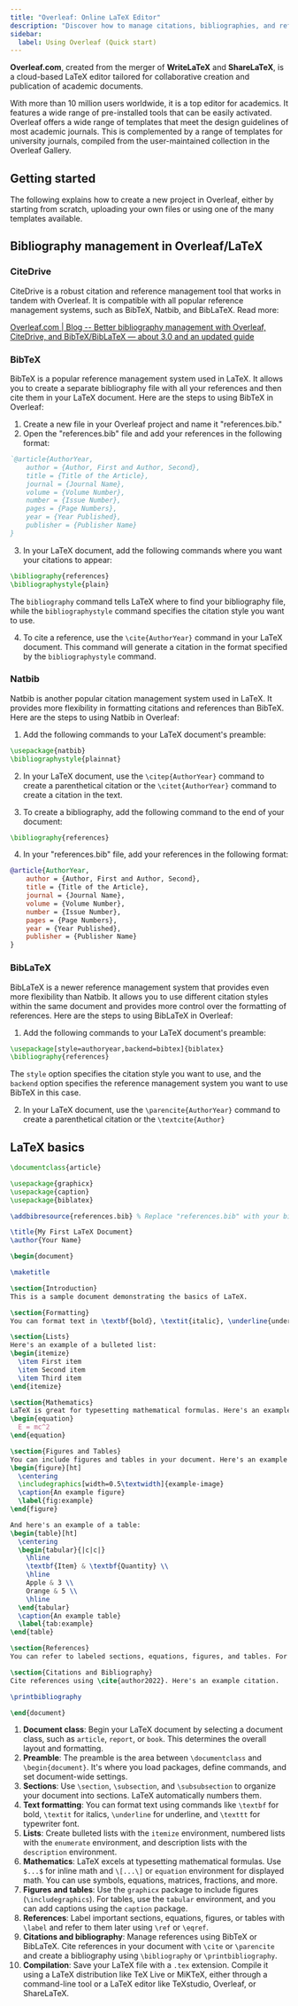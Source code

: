 ```yaml
---
title: "Overleaf: Online LaTeX Editor"
description: "Discover how to manage citations, bibliographies, and references in Overleaf using BibTeX, Natbib, and BibLaTeX. Plus, streamline your workflow with CiteDrive."
sidebar:
  label: Using Overleaf (Quick start)
---
```



**Overleaf.com**, created from the merger of **WriteLaTeX** and **ShareLaTeX**, is a cloud-based LaTeX editor tailored for collaborative creation and publication of academic documents. 

With more than 10 million users worldwide, it is a top editor for academics. It features a wide range of pre-installed tools that can be easily activated. Overleaf offers a wide range of templates that meet the design guidelines of most academic journals. This is complemented by a range of templates for university journals, compiled from the user-maintained collection in the Overleaf Gallery.

<CiteDrive />

## Getting started
The following explains how to create a new project in Overleaf, either by starting from scratch, uploading your own files or using one of the many templates available.



## Bibliography management in Overleaf/LaTeX

### CiteDrive

CiteDrive is a robust citation and reference management tool that works in tandem with Overleaf. 
It is compatible with all popular reference management systems, such as BibTeX, Natbib, and BibLaTeX. Read more:

[Overleaf.com | Blog -- Better bibliography management with Overleaf, CiteDrive, and BibTeX/BibLaTeX — about 3.0 and an updated guide](https://www.overleaf.com/blog/better-bibliography-management-with-overleaf-citedrive-and-bibtex-biblatex)


### BibTeX

BibTeX is a popular reference management system used in LaTeX. It allows you to create a separate bibliography file with all your references and then cite them in your LaTeX document. Here are the steps to using BibTeX in Overleaf:

1.  Create a new file in your Overleaf project and name it "references.bib."
2.  Open the "references.bib" file and add your references in the following format:

```bibtex
`@article{AuthorYear,   
	author = {Author, First and Author, Second},   
	title = {Title of the Article},   
	journal = {Journal Name},   
	volume = {Volume Number},   
	number = {Issue Number},   
	pages = {Page Numbers},   
	year = {Year Published},   
	publisher = {Publisher Name} 
}
```

3.  In your LaTeX document, add the following commands where you want your citations to appear:


```latex
\bibliography{references} 
\bibliographystyle{plain}
```

The `bibliography` command tells LaTeX where to find your bibliography file, while the `bibliographystyle` command specifies the citation style you want to use.

4.  To cite a reference, use the `\cite{AuthorYear}` command in your LaTeX document. This command will generate a citation in the format specified by the `bibliographystyle` command.

### Natbib

Natbib is another popular citation management system used in LaTeX. It provides more flexibility in formatting citations and references than BibTeX. Here are the steps to using Natbib in Overleaf:

1.  Add the following commands to your LaTeX document's preamble:

```latex
\usepackage{natbib} 
\bibliographystyle{plainnat}
```

2.  In your LaTeX document, use the `\citep{AuthorYear}` command to create a parenthetical citation or the `\citet{AuthorYear}` command to create a citation in the text.
    
3.  To create a bibliography, add the following command to the end of your document:
    

```latex
\bibliography{references}
```

4.  In your "references.bib" file, add your references in the following format:

```bibtex
@article{AuthorYear,   
	author = {Author, First and Author, Second},   
	title = {Title of the Article},   
	journal = {Journal Name},   
	volume = {Volume Number},   
	number = {Issue Number},   
	pages = {Page Numbers},   
	year = {Year Published},   
	publisher = {Publisher Name} 
}
```

### BibLaTeX

BibLaTeX is a newer reference management system that provides even more flexibility than Natbib. It allows you to use different citation styles within the same document and provides more control over the formatting of references. Here are the steps to using BibLaTeX in Overleaf:

1.  Add the following commands to your LaTeX document's preamble:

```latex
\usepackage[style=authoryear,backend=bibtex]{biblatex} 
\bibliography{references}
```

The `style` option specifies the citation style you want to use, and the `backend` option specifies the reference management system you want to use BibTeX in this case.

2.  In your LaTeX document, use the `\parencite{AuthorYear}` command to create a parenthetical citation or the `\textcite{Author}`

## LaTeX basics

```latex
\documentclass{article}

\usepackage{graphicx}
\usepackage{caption}
\usepackage{biblatex}

\addbibresource{references.bib} % Replace "references.bib" with your bibliography file

\title{My First LaTeX Document}
\author{Your Name}

\begin{document}

\maketitle

\section{Introduction}
This is a sample document demonstrating the basics of LaTeX.

\section{Formatting}
You can format text in \textbf{bold}, \textit{italic}, \underline{underline}, or \texttt{typewriter} font.

\section{Lists}
Here's an example of a bulleted list:
\begin{itemize}
  \item First item
  \item Second item
  \item Third item
\end{itemize}

\section{Mathematics}
LaTeX is great for typesetting mathematical formulas. Here's an example of an equation:
\begin{equation}
  E = mc^2
\end{equation}

\section{Figures and Tables}
You can include figures and tables in your document. Here's an example of a figure:
\begin{figure}[ht]
  \centering
  \includegraphics[width=0.5\textwidth]{example-image}
  \caption{An example figure}
  \label{fig:example}
\end{figure}

And here's an example of a table:
\begin{table}[ht]
  \centering
  \begin{tabular}{|c|c|}
    \hline
    \textbf{Item} & \textbf{Quantity} \\
    \hline
    Apple & 3 \\
    Orange & 5 \\
    \hline
  \end{tabular}
  \caption{An example table}
  \label{tab:example}
\end{table}

\section{References}
You can refer to labeled sections, equations, figures, and tables. For example, see Figure~\ref{fig:example} and Table~\ref{tab:example}.

\section{Citations and Bibliography}
Cite references using \cite{author2022}. Here's an example citation.

\printbibliography

\end{document}
``````

1. **Document class**: Begin your LaTeX document by selecting a document class, such as `article`, `report`, or `book`. This determines the overall layout and formatting.
2. **Preamble**: The preamble is the area between `\documentclass` and `\begin{document}`. It's where you load packages, define commands, and set document-wide settings.
3. **Sections**: Use `\section`, `\subsection`, and `\subsubsection` to organize your document into sections. LaTeX automatically numbers them.
4. **Text formatting**: You can format text using commands like `\textbf` for bold, `\textit` for italics, `\underline` for underline, and `\texttt` for typewriter font.
5. **Lists**: Create bulleted lists with the `itemize` environment, numbered lists with the `enumerate` environment, and description lists with the `description` environment.
6. **Mathematics**: LaTeX excels at typesetting mathematical formulas. Use `$...$` for inline math and `\[...\]` or `equation` environment for displayed math. You can use symbols, equations, matrices, fractions, and more.
7. **Figures and tables**: Use the `graphicx` package to include figures (`\includegraphics`). For tables, use the `tabular` environment, and you can add captions using the `caption` package.
8. **References**: Label important sections, equations, figures, or tables with `\label` and refer to them later using `\ref` or `\eqref`.
9. **Citations and bibliography**: Manage references using BibTeX or BibLaTeX. Cite references in your document with `\cite` or `\parencite` and create a bibliography using `\bibliography` or `\printbibliography`.
10. **Compilation**: Save your LaTeX file with a `.tex` extension. Compile it using a LaTeX distribution like TeX Live or MiKTeX, either through a command-line tool or a LaTeX editor like TeXstudio, Overleaf, or ShareLaTeX.